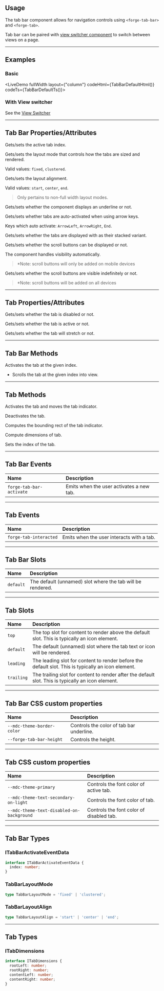 
<PageSection>

## Usage

The tab bar component allows for navigation controls using `<forge-tab-bar>` and `<forge-tab>`.

Tab bar can be paired with [view switcher component](?path=/story/components-view-switcher--default) to switch between views on a page.

</PageSection>

---

<PageSection>

## Examples

### Basic

<LiveDemo 
fullWidth 
layout={"column"} 
codeHtml={TabBarDefaultHtml()} 
codeTs={TabBarDefaultTs()}>
  <TabBarDemo/>
</LiveDemo>

### With View switcher

See the [View Switcher](?path=/story/components-view-switcher--default)

</PageSection>

---

<PageSection>

## Tab Bar Properties/Attributes

<PropertyDef name="activeTab" type="number" defaultValue="-1">

  Gets/sets the active tab index.

</PropertyDef>

<PropertyDef name="layoutMode" type="TabBarLayoutMode" defaultValue="fixed">

  Gets/sets the layout mode that controls how the tabs are sized and rendered.

  Valid values: `fixed`, `clustered`.

</PropertyDef>

<PropertyDef name="layoutAlign" type="TabBarLayoutAlign" defaultValue="start">

  Gets/sets the layout alignment.

  Valid values: `start`, `center`, `end`.

  > Only pertains to non-full width layout modes.

</PropertyDef>

<PropertyDef name="underline" type="boolean" defaultValue="false">

  Gets/sets whether the component displays an underline or not.

</PropertyDef>

<PropertyDef name="autoActivate" type="boolean" defaultValue="false">

  Gets/sets whether tabs are auto-activated when using arrow keys.

  Keys which auto activate: `ArrowLeft`, `ArrowRight`, `End`.

</PropertyDef>

<PropertyDef name="stacked" type="boolean" defaultValue="false">

  Gets/sets whether the tabs are displayed with as their stacked variant.

</PropertyDef>

<PropertyDef name="scrollButtons" type="boolean" defaultValue="true">

  Gets/sets whether the scroll buttons can be displayed or not.

  The component handles visibility automatically.

  > *Note: scroll buttons will only be added on mobile devices

</PropertyDef>

<PropertyDef name="forceScrollButtons" type="boolean" defaultValue="false">

  Gets/sets whether the scroll buttons are visible indefinitely or not.

  > *Note: scroll buttons will be added on all devices

</PropertyDef>

</PageSection>

---

<PageSection>

## Tab Properties/Attributes

<PropertyDef name="disabled" type="boolean" defaultValue="false">

  Gets/sets whether the tab is disabled or not.

</PropertyDef>

<PropertyDef name="active" type="boolean" defaultValue="false">

  Gets/sets whether the tab is active or not.

</PropertyDef>

<PropertyDef name="stretch" type="boolean" defaultValue="false">

  Gets/sets whether the tab will stretch or not.

</PropertyDef>

</PageSection>

---

<PageSection>

## Tab Bar Methods

<MethodDef name="activateTab(index: number): void">

  Activates the tab at the given index.

</MethodDef>

<MethodDef name="scrollTabIntoView(index: number): void">

  * Scrolls the tab at the given index into view.

</MethodDef>

</PageSection>

---

<PageSection>

## Tab Methods

<MethodDef name="activate(previousIndicatorClientRect?: DOMRect): void">

  Activates the tab and moves the tab indicator.

</MethodDef>

<MethodDef name="deactivate(): void">

  Deactivates the tab.

</MethodDef>

<MethodDef name="computeIndicatorBounds(): DOMRect | undefined">

  Computes the bounding rect of the tab indicator.

</MethodDef>

<MethodDef name="computeDimensions(): ITabDimensions">

  Compute dimensions of tab.

</MethodDef>

<MethodDef name="setTabIndex(value: number): void">

  Sets the index of the tab.

</MethodDef>

</PageSection>

---

<PageSection>

## Tab Bar Events

| Name                            | Description
| :-------------------------------| :----------------
| `forge-tab-bar-activate`          | Emits when the user activates a new tab.

</PageSection>

---

<PageSection>

## Tab Events

| Name                            | Description
| :-------------------------------| :----------------
| `forge-tab-interacted`            | Emits when the user interacts with a tab.

</PageSection>

---

<PageSection>

## Tab Bar Slots

| Name                          | Description
| :-----------------------------| :----------------------
| `default`                     | The default (unnamed) slot where the tab will be rendered.

</PageSection>

---

<PageSection>

## Tab Slots

| Name                          | Description
| :-----------------------------| :----------------------
| `top`                         | The top slot for content to render above the default slot. This is typically an icon element.
| `default`                     | The default (unnamed) slot where the tab text or icon will be rendered.
| `leading`                     | The leading slot for content to render before the default slot. This is typically an icon element.
| `trailing`                    | The trailing slot for content to render after the default slot. This is typically an icon element.

</PageSection>

---

<PageSection>

## Tab Bar CSS custom properties

| Name                                            | Description
| :-----------------------------------------------| :--------------------
| `--mdc-theme-border-color`                      | Controls the color of tab bar underline.
| `--forge-tab-bar-height`                          | Controls the height.

</PageSection>

---

<PageSection>

## Tab CSS custom properties

| Name                                            | Description
| :-----------------------------------------------| :--------------------
| `--mdc-theme-primary`                           | Controls the font color of active tab.
| `--mdc-theme-text-secondary-on-light`           | Controls the font color of tab.
| `--mdc-theme-text-disabled-on-background`       | Controls the font color of disabled tab.

</PageSection>

---

<PageSection>

## Tab Bar Types

### ITabBarActivateEventData

```ts
interface ITabBarActivateEventData {
  index: number;
}
```

### TabBarLayoutMode

```ts
type TabBarLayoutMode = 'fixed' | 'clustered';
```

### TabBarLayoutAlign

```ts
type TabBarLayoutAlign = 'start' | 'center' | 'end';
```

</PageSection>

---

<PageSection>

## Tab Types

### ITabDimensions

```ts
interface ITabDimensions {
  rootLeft: number;
  rootRight: number;
  contentLeft: number;
  contentRight: number;
}
```

</PageSection>
